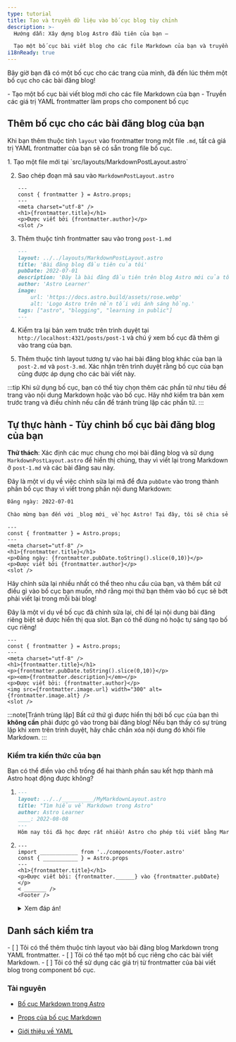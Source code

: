 ```yaml
---
type: tutorial
title: Tạo và truyền dữ liệu vào bố cục blog tùy chỉnh
description: >-
  Hướng dẫn: Xây dựng blog Astro đầu tiên của bạn —

  Tạo một bố cục bài viết blog cho các file Markdown của bạn và truyền các giá trị frontmatter vào dưới dạng props
i18nReady: true
---
```


Bây giờ bạn đã có một bố cục cho các trang của mình, đã đến lúc thêm một bố cục cho các bài đăng blog!

<PreCheck>
  - Tạo một bố cục bài viết blog mới cho các file Markdown của bạn
  - Truyền các giá trị YAML frontmatter làm props cho component bố cục
</PreCheck>

## Thêm bố cục cho các bài đăng blog của bạn

Khi bạn thêm thuộc tính `layout` vào frontmatter trong một file `.md`, tất cả giá trị YAML frontmatter của bạn sẽ có sẵn trong file bố cục.

<Steps>
1. Tạo một file mới tại `src/layouts/MarkdownPostLayout.astro`

2. Sao chép đoạn mã sau vào `MarkdownPostLayout.astro`

    ```astro title="src/layouts/MarkdownPostLayout.astro"
    ---
    const { frontmatter } = Astro.props;
    ---
    <meta charset="utf-8" />
    <h1>{frontmatter.title}</h1>
    <p>Được viết bởi {frontmatter.author}</p>
    <slot />
    ```

3. Thêm thuộc tính frontmatter sau vào trong `post-1.md`

    ```markdown title="src/pages/posts/post-1.md" ins={2}
    ---
    layout: ../../layouts/MarkdownPostLayout.astro
    title: 'Bài đăng blog đầu tiên của tôi'
    pubDate: 2022-07-01
    description: 'Đây là bài đăng đầu tiên trên blog Astro mới của tôi.'
    author: 'Astro Learner'
    image:
        url: 'https://docs.astro.build/assets/rose.webp' 
        alt: 'Logo Astro trên nền tối với ánh sáng hồng.'
    tags: ["astro", "blogging", "learning in public"]
    ---
    ```

4. Kiểm tra lại bản xem trước trên trình duyệt tại `http://localhost:4321/posts/post-1` và chú ý xem bố cục đã thêm gì vào trang của bạn.

5. Thêm thuộc tính layout tương tự vào hai bài đăng blog khác của bạn là `post-2.md` và `post-3.md`. Xác nhận trên trình duyệt rằng bố cục của bạn cũng được áp dụng cho các bài viết này.
</Steps>

:::tip
Khi sử dụng bố cục, bạn có thể tùy chọn thêm các phần tử như tiêu đề trang vào nội dung Markdown hoặc vào bố cục. Hãy nhớ kiểm tra bản xem trước trang và điều chỉnh nếu cần để tránh trùng lặp các phần tử.
:::

<Box icon="puzzle-piece">

## Tự thực hành - Tùy chỉnh bố cục bài đăng blog của bạn

**Thử thách**: Xác định các mục chung cho mọi bài đăng blog và sử dụng `MarkdownPostLayout.astro` để hiển thị chúng, thay vì viết lại trong Markdown ở `post-1.md` và các bài đăng sau này.

Đây là một ví dụ về việc chỉnh sửa lại mã để đưa `pubDate` vào trong thành phần bố cục thay vì viết trong phần nội dung Markdown:

```markdown title="src/pages/posts/post-1.md" del={1}
Đăng ngày: 2022-07-01

Chào mừng bạn đến với _blog mới_ về học Astro! Tại đây, tôi sẽ chia sẻ hành trình học tập khi xây dựng một trang web mới.
```

```astro title="src/layouts/MarkdownPostLayout.astro" ins={6}
---
const { frontmatter } = Astro.props;
---
<meta charset="utf-8" />
<h1>{frontmatter.title}</h1>
<p>Đăng ngày: {frontmatter.pubDate.toString().slice(0,10)}</p>
<p>Được viết bởi {frontmatter.author}</p>
<slot />
```

Hãy chỉnh sửa lại nhiều nhất có thể theo nhu cầu của bạn, và thêm bất cứ điều gì vào bố cục bạn muốn, nhớ rằng mọi thứ bạn thêm vào bố cục sẽ bớt phải viết lại trong mỗi bài blog!

Đây là một ví dụ về bố cục đã chỉnh sửa lại, chỉ để lại nội dung bài đăng riêng biệt sẽ được hiển thị qua slot. Bạn có thể dùng nó hoặc tự sáng tạo bố cục riêng!

```astro title="src/layouts/MarkdownPostLayout.astro"
---
const { frontmatter } = Astro.props;
---
<meta charset="utf-8" />
<h1>{frontmatter.title}</h1>
<p>{frontmatter.pubDate.toString().slice(0,10)}</p>
<p><em>{frontmatter.description}</em></p>
<p>Được viết bởi: {frontmatter.author}</p>
<img src={frontmatter.image.url} width="300" alt={frontmatter.image.alt} />
<slot />
```
</Box>

:::note[Tránh trùng lặp]
 Bất cứ thứ gì được hiển thị bởi bố cục của bạn thì **không cần** phải được gõ vào trong bài đăng blog! Nếu bạn thấy có sự trùng lặp khi xem trên trình duyệt, hãy chắc chắn xóa nội dung đó khỏi file Markdown.
 :::

 

<Box icon="question-mark">

### Kiểm tra kiến thức của bạn
Bạn có thể điền vào chỗ trống để hai thành phần sau kết hợp thành mã Astro hoạt động được không?

1.  ```markdown title="src/pages/posts/learning-astro.md"
    ---
    layout: ../../__________/MyMarkdownLayout.astro
    title: "Tìm hiểu về Markdown trong Astro"
    author: Astro Learner
    ____: 2022-08-08
    ---
    Hôm nay tôi đã học được rất nhiều! Astro cho phép tôi viết bằng Markdown, đồng thời sử dụng biến từ frontmatter. Tôi còn có thể truy cập các giá trị đó trong component bố cục Astro.
    ```

2.  ```astro title="src/layouts/MyMarkdownLayout.astro"
    ---
    import ____________ from '../components/Footer.astro'
    const { ___________ } = Astro.props
    ---
    <h1>{frontmatter.title}</h1>
    <p>Được viết bởi: {frontmatter.______} vào {frontmatter.pubDate}</p>
    < _______ />
    <Footer />
    ```
    <details>
        <summary>Xem đáp án!</summary>

        1.  ```markdown title="src/pages/posts/learning-astro.md" "layouts" "pubDate"
            ---
            layout: ../../layouts/MyMarkdownLayout.astro
            title: "Tìm hiểu về Markdown trong Astro"
            author: Astro Learner
            pubDate: 2022-08-08
            ---
            Hôm nay tôi đã học được rất nhiều! Astro cho phép tôi viết bằng Markdown, đồng thời sử dụng biến từ frontmatter. Tôi còn có thể truy cập các giá trị đó trong component bố cục Astro.
            ```

        2.  ```astro title="src/layouts/MyMarkdownLayout.astro" " Footer " " frontmatter " "author" "slot"
            ---
            import Footer from '../components/Footer.astro'
            const { frontmatter } = Astro.props
            ---
            <h1>{frontmatter.title}</h1>
            <p>Được viết bởi: {frontmatter.author} vào {frontmatter.pubDate}</p>
            <slot />
            <Footer />
            ```
    </details>
</Box>

<Box icon="check-list">

## Danh sách kiểm tra

<Checklist>
- [ ] Tôi có thể thêm thuộc tính layout vào bài đăng blog Markdown trong YAML frontmatter.
- [ ] Tôi có thể tạo một bố cục riêng cho các bài viết Markdown.
- [ ] Tôi có thể sử dụng các giá trị từ frontmatter của bài viết blog trong component bố cục.
</Checklist>

</Box>

### Tài nguyên

- [Bố cục Markdown trong Astro](/vi/guides/markdown-content/#frontmatter-layout-property)

- [Props của bố cục Markdown](/vi/basics/layouts/#markdown-layout-props)

- [Giới thiệu về YAML](https://dev.to/paulasantamaria/introduction-to-yaml-125f) <Badge class="neutral-badge" text="external" />